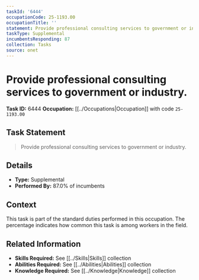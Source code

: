 ```yaml
---
taskId: '6444'
occupationCode: 25-1193.00
occupationTitle: ''
statement: Provide professional consulting services to government or industry.
taskType: Supplemental
incumbentsResponding: 87
collection: Tasks
source: onet
---
```

# Provide professional consulting services to government or industry.

**Task ID:** 6444
**Occupation:** [[../Occupations|Occupation]] with code `25-1193.00`

## Task Statement

> Provide professional consulting services to government or industry.

## Details

- **Type:** Supplemental
- **Performed By:** 87.0% of incumbents

## Context

This task is part of the standard duties performed in this occupation. The percentage indicates how common this task is among workers in the field.

## Related Information

- **Skills Required:** See [[../Skills|Skills]] collection
- **Abilities Required:** See [[../Abilities|Abilities]] collection
- **Knowledge Required:** See [[../Knowledge|Knowledge]] collection
